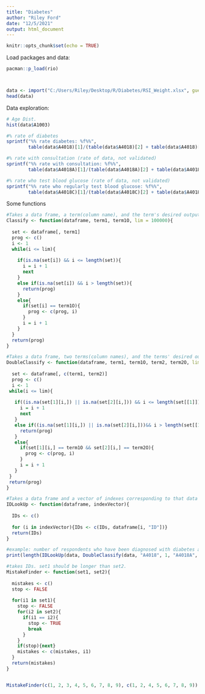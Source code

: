 ---
title: "Diabetes"
author: "Riley Ford"
date: "12/5/2021"
output: html_document
---

```{r setup, include=FALSE}
knitr::opts_chunk$set(echo = TRUE)
```

Load packages and data:
```{r}
pacman::p_load(rio)



data <- import("C:/Users/Riley/Desktop/R/Diabetes/RSI_Weight.xlsx", guess_max = 10159)
head(data)
```

Data exploration:
```{r}
# Age Dist.
hist(data$A1003)

#% rate of diabetes
sprintf("%% rate diabetes: %f%%",
        table(data$A4018)[1]/(table(data$A4018)[2] + table(data$A4018)[1])*100)

#% rate with consultation (rate of data, not validated)
sprintf("%% rate with consultation: %f%%",
        table(data$A4018A)[1]/(table(data$A4018A)[2] + table(data$A4018A)[1])*100)

#% rate who test blood glucose (rate of data, not validated)
sprintf("%% rate who regularly test blood glucose: %f%%",
        table(data$A4018C)[1]/(table(data$A4018C)[2] + table(data$A4018C)[1])*100)

```

Some functions
```{r}

#Takes a data frame, a term(column name), and the term's desired output (and optional iteration length; default to 100,000) and returns a vector containing the indexes of every instance where the term has the desired out put. 
Classify <- function(dataframe, term1, term1O, lim = 100000){
  
  set <- dataframe[, term1]
  prog <- c()
  i <- 1
  while(i <= lim){
    
    if(is.na(set[i]) && i <= length(set)){
      i = i + 1
      next
    }
    else if(is.na(set[i]) && i > length(set)){
      return(prog)
    }
    else{
      if(set[i] == term1O){
        prog <- c(prog, i)
      }
      i = i + 1
    }
  }
  return(prog)
}

#Takes a data frame, two terms(column names), and the terms' desired output (and optional iteration length; default to 100,000) and returns a vector containing the indexes of every instance where both terms have their desired output. 
DoubleClassify <- function(dataframe, term1, term1O, term2, term2O, lim = 100000){
  
  set <- dataframe[, c(term1, term2)]
  prog <- c()
  i <- 1
 while(i <= lim){
   
   if((is.na(set[1][i,]) || is.na(set[2][i,])) && i <= length(set[[1]])){
     i = i + 1
     next
   }
   else if((is.na(set[1][i,]) || is.na(set[2][i,]))&& i > length(set[[1]])){
     return(prog)
   }
   else{
     if(set[1][i,] == term1O && set[2][i,] == term2O){
       prog <- c(prog, i)
     }
     i = i + 1
   }
 }
 return(prog)
}

#Takes a data frame and a vector of indexes corresponding to that data frame and returns the values of that corresponds to indexes in the column "ID".
IDLookUp <- function(dataframe, indexVector){
  
  IDs <- c()
  
  for (i in indexVector){IDs <- c(IDs, dataframe[i, "ID"])}
  return(IDs)
}

#example: number of respondents who have been diagnosed with diabetes and do not have regular conciliation. IDLookUp() is not necessary.
print(length(IDLookUp(data, DoubleClassify(data, "A4018", 1, "A4018A", 2))))

#takes IDs. set1 should be longer than set2.
MistakeFinder <- function(set1, set2){
  
  mistakes <- c()
  stop <- FALSE
  
  for(i1 in set1){
    stop <- FALSE
    for(i2 in set2){
      if(i1 == i2){
        stop <- TRUE
        break
      }
    }
    if(stop){next}
    mistakes <- c(mistakes, i1)
  }
  return(mistakes)
}


MistakeFinder(c(1, 2, 3, 4, 5, 6, 7, 8, 9), c(1, 2, 4, 5, 6, 7, 8, 9))

```
